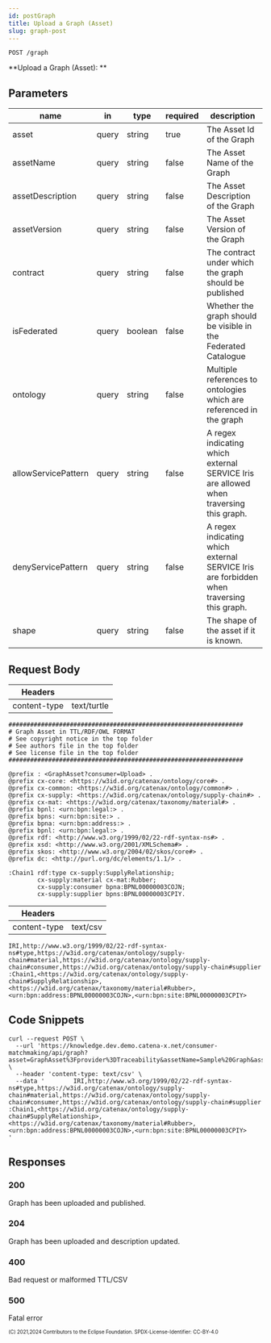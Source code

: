 ```yaml
---
id: postGraph
title: Upload a Graph (Asset)
slug: graph-post
---
```

<!--
 * Copyright (c) 2021,2024 T-Systems International GmbH
 * Copyright (c) 2021,2023 Bayerische Motoren Werke Aktiengesellschaft (BMW AG) 
 * Copyright (c) 2021,2023 Mercedes-Benz AG
 * Copyright (c) 2021,2023 ZF Friedrichshafen AG
 * Copyright (c) 2021,2023 SAP SE
 * Copyright (c) 2021,2024 Contributors to the Eclipse Foundation
 *
 * See the NOTICE file(s) distributed with this work for additional
 * information regarding copyright ownership.
 *
 * This documentation and the accompanying materials are made available under the
 * terms of the Creative Commons Attribution 4.0 International License,  which is available at
 * https://creativecommons.org/licenses/by/4.0/legalcode.
 *
 * Unless required by applicable law or agreed to in writing, software
 * distributed under the License is distributed on an "AS IS" BASIS, WITHOUT
 * WARRANTIES OR CONDITIONS OF ANY KIND, either express or implied. See the
 * License for the specific language governing permissions and limitations
 * under the License.
 *
 * SPDX-License-Identifier: CC-BY-4.0
-->
```
POST /graph
```

**Upload a Graph (Asset): **

## Parameters

| name                | in    | type    | required | description                                                                              |
| ------------------- | ----- | ------- | -------- | ---------------------------------------------------------------------------------------- |
| asset               | query | string  | true     | The Asset Id of the Graph                                                                |
| assetName           | query | string  | false    | The Asset Name of the Graph                                                              |
| assetDescription    | query | string  | false    | The Asset Description of the Graph                                                       |
| assetVersion        | query | string  | false    | The Asset Version of the Graph                                                           |
| contract            | query | string  | false    | The contract under which the graph should be published                                   |
| isFederated         | query | boolean | false    | Whether the graph should be visible in the Federated Catalogue                           |
| ontology            | query | string  | false    | Multiple references to ontologies which are referenced in the graph                      |
| allowServicePattern | query | string  | false    | A regex indicating which external SERVICE Iris are allowed when traversing this graph.   |
| denyServicePattern  | query | string  | false    | A regex indicating which external SERVICE Iris are forbidden  when traversing this graph.|
| shape               | query | string  | false    | The shape of the asset if it is known.                                                   |

## Request Body

| Headers      |                          |
| ------------ | ------------------------ |
| content-type | text/turtle              |

```ttl title="Example graph in ttl syntax"
#################################################################
# Graph Asset in TTL/RDF/OWL FORMAT
# See copyright notice in the top folder
# See authors file in the top folder
# See license file in the top folder
#################################################################

@prefix : <GraphAsset?consumer=Upload> .
@prefix cx-core: <https://w3id.org/catenax/ontology/core#> .
@prefix cx-common: <https://w3id.org/catenax/ontology/common#> .
@prefix cx-supply: <https://w3id.org/catenax/ontology/supply-chain#> .
@prefix cx-mat: <https://w3id.org/catenax/taxonomy/material#> .
@prefix bpnl: <urn:bpn:legal:> .
@prefix bpns: <urn:bpn:site:> .
@prefix bpna: <urn:bpn:address:> .
@prefix bpnl: <urn:bpn:legal:> .
@prefix rdf: <http://www.w3.org/1999/02/22-rdf-syntax-ns#> .
@prefix xsd: <http://www.w3.org/2001/XMLSchema#> .
@prefix skos: <http://www.w3.org/2004/02/skos/core#> .
@prefix dc: <http://purl.org/dc/elements/1.1/> .

:Chain1 rdf:type cx-supply:SupplyRelationship;
        cx-supply:material cx-mat:Rubber;
        cx-supply:consumer bpna:BPNL00000003COJN;
        cx-supply:supplier bpns:BPNL00000003CPIY.
```

| Headers      |                          |
| ------------ | ------------------------ |
| content-type | text/csv                 |

```csv title="Example graph in csv syntax"
IRI,http://www.w3.org/1999/02/22-rdf-syntax-ns#type,https://w3id.org/catenax/ontology/supply-chain#material,https://w3id.org/catenax/ontology/supply-chain#consumer,https://w3id.org/catenax/ontology/supply-chain#supplier
:Chain1,<https://w3id.org/catenax/ontology/supply-chain#SupplyRelationship>,<https://w3id.org/catenax/taxonomy/material#Rubber>,<urn:bpn:address:BPNL00000003COJN>,<urn:bpn:site:BPNL00000003CPIY>
```

## Code Snippets

```shell title="Shell + Curl"
curl --request POST \
  --url 'https://knowledge.dev.demo.catena-x.net/consumer-matchmaking/api/graph?asset=GraphAsset%3Fprovider%3DTraceability&assetName=Sample%20Graph&assetVersion=3.0.2&assetDescription=Uploads%20some%20sample%20data.&contract=Contract%3Fprovider%3DGraph&isFederated=true&deniedServicePattern=https%3F%3A%2F%2F.*' \
  --header 'content-type: text/csv' \
  --data '        IRI,http://www.w3.org/1999/02/22-rdf-syntax-ns#type,https://w3id.org/catenax/ontology/supply-chain#material,https://w3id.org/catenax/ontology/supply-chain#consumer,https://w3id.org/catenax/ontology/supply-chain#supplier
:Chain1,<https://w3id.org/catenax/ontology/supply-chain#SupplyRelationship>,<https://w3id.org/catenax/taxonomy/material#Rubber>,<urn:bpn:address:BPNL00000003COJN>,<urn:bpn:site:BPNL00000003CPIY>
'
```

## Responses

### 200

Graph has been uploaded and published.

### 204

Graph has been uploaded and description updated.

### 400

Bad request or malformed TTL/CSV

### 500

Fatal error

<sub><sup>(C) 2021,2024 Contributors to the Eclipse Foundation. SPDX-License-Identifier: CC-BY-4.0</sup></sub>
